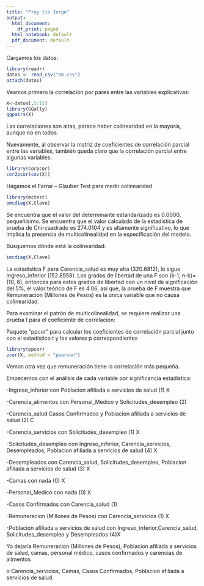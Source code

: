 ```yaml
---
title: "Proy tío Jorge"
output:
  html_document:
    df_print: paged
  html_notebook: default
  pdf_document: default
---
```


Cargamos los datos:
```r
library(readr)
datos <- read_csv("BD.csv")
attach(datos)
```


Veamos primero la correlación por pares entre las variables explicativas:

```r
X<-datos[,5:15]
library(GGally)
ggpairs(X)
```

Las correlaciones son altas, parace haber colinearidad en la mayoría, aunque no en todos. 

Nuevamente, al observar la matriz de coeficientes de correlación parcial entre las variables, también queda claro que la correlación parcial entre algunas variables.


```r
library(corpcor)
cor2pcor(cov(X))
```

Hagamos el Farrar – Glauber Test para medir colinearidad

```r
library(mctest)
omcdiag(X,Clave)
```

Se encuentra que el valor del determinante estandarizado es 0.0000, pequeñísimo. Se encuentra que el valor calculado de la estadística de prueba de Chi-cuadrado es 274.0104 y es altamente significativo, lo que implica la presencia de multicolinealidad en la especificación del modelo.

Busquemos dónde está la colinearidad:

```r
imcdiag(X,Clave)
```

La estadística F para Carencia_salud  es muy alta (320.6812), le sigue Ingreso_inferior (152.8558). Los grados de libertad de una F son (k-1, n-k)=(10, 6), entonces para estos grados de libertad con un nivel de significación del 5%, el valor teórico de F es 4.06, así que, la prueba de F muestra que Remuneracion (Millones de Pesos) es la única variable que no causa colinearidad.

Para examinar el patrón de multicolinealidad, se requiere realizar una prueba t para el coeficiente de correlación:

Paquete "ppcor" para calcular los coeficientes de correlación parcial junto con el estadístico t y los valores p correspondientes
```r
library(ppcor)
pcor(X, method = "pearson")
```

Vemos otra vez que remuneración tiene la correlación más pequeña.

Empecemos con el análisis de cada variable por significancia estadística:

-Ingreso_inferior con Poblacion afiliada a servicios de salud (1) X

-Carencia_alimentos con Personal_Medico y Solicitudes_desempleo (2)

-Carencia_salud Casos Confirmados y Poblacion afiliada a servicios de salud  (2) C

-Carencia_servicios con Solicitudes_desempleo (1) X

-Solicitudes_desempleo con Ingreso_inferior, Carencia_servicios, Desempleados, Poblacion afiliada a servicios de salud (4) X

-Desempleados con Carencia_salud, Solicitudes_desempleo, Poblacion afiliada a servicios de salud  (3) X

-Camas con nada (0) X

-Personal_Medico con nada (0) X

-Casos Confirmados con Carencia_salud (1)

-Remuneracion (Millones de Pesos) con Carencia_servicios (1) X

-Poblacion afiliada a servicios de salud con Ingreso_inferior,Carencia_salud, Solicitudes_desempleo y Desempleados (4)X

Yo dejaría  Remuneracion (Millones de Pesos), Poblacion afiliada a servicios de salud, camas, personal médico, casos confirmados y carencias de alimentos

 o Carencia_servicios, Camas, Casos Confirmados, Poblacion afiliada a servicios de salud.









